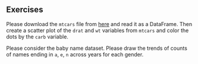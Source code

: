 ## Exercises



::: {#exr-}
Please download the `mtcars` file from [here](assests/datasets/mtcars.csv) and read it as a DataFrame. Then create a scatter plot of the `drat` and `wt` variables from `mtcars` and color the dots by the `carb` variable. 
:::


::: {#exr-}
Please consider the baby name dataset. Please draw the trends of counts of names ending in `a`, `e`, `n` across years for each gender.
:::